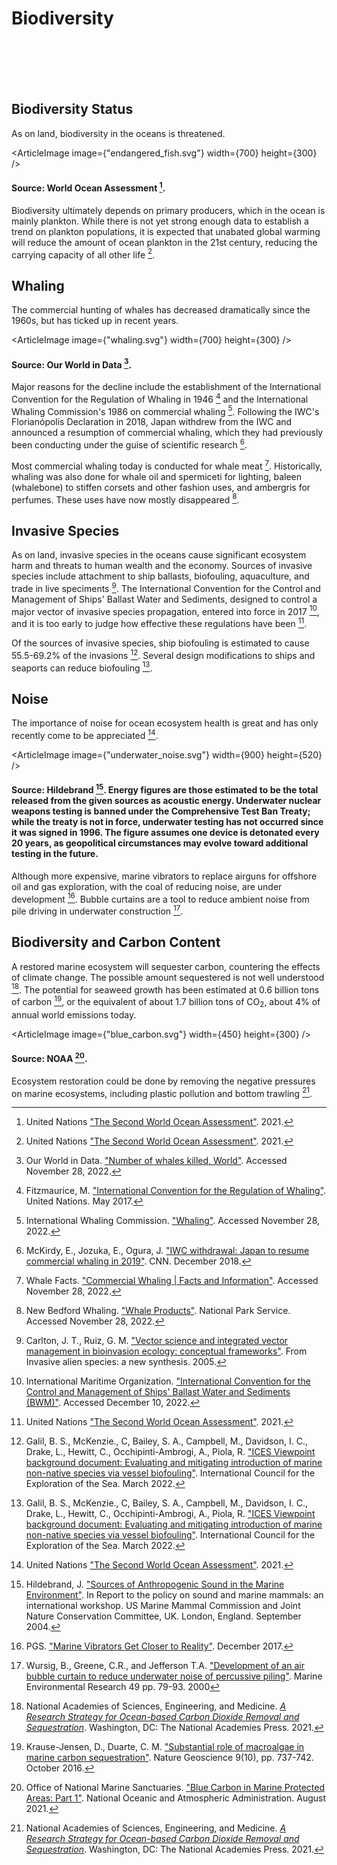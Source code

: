 



# Biodiversity

<br></br><br></br>

<MarinePreserveSolution />

## Biodiversity Status

As on land, biodiversity in the oceans is threatened.

<ArticleImage image={"endangered_fish.svg"} width={700} height={300} />
#### Source: World Ocean Assessment [^{ 3 }].

Biodiversity ultimately depends on primary producers, which in the ocean is mainly plankton. While there is not yet strong enough data to establish a trend on plankton populations, it is expected that unabated global warming will reduce the amount of ocean plankton in the 21st century, reducing the carrying capacity of all other life [^{ 3 }].

## Whaling

The commercial hunting of whales has decreased dramatically since the 1960s, but has ticked up in recent years.

<ArticleImage image={"whaling.svg"} width={700} height={300} />
#### Source: Our World in Data [^5].

Major reasons for the decline include the establishment of the International Convention for the Regulation of Whaling in 1946 [^6] and the International Whaling Commission's 1986 on commercial whaling [^7]. Following the IWC's Florianópolis Declaration in 2018, Japan withdrew from the IWC and announced a resumption of commercial whaling, which they had previously been conducting under the guise of scientific research [^8].

Most commercial whaling today is conducted for whale meat [^9]. Historically, whaling was also done for whale oil and spermiceti for lighting, baleen (whalebone) to stiffen corsets and other fashion uses, and ambergris for perfumes. These uses have now mostly disappeared [^10].

<WhaleWatching />

## Invasive Species

As on land, invasive species in the oceans cause significant ecosystem harm and threats to human wealth and the economy. Sources of invasive species include attachment to ship ballasts, biofouling, aquaculture, and trade in live speciments [^is1]. The International Convention for the Control and Management of Ships' Ballast Water and Sediments, designed to control a major vector of invasive species propagation, entered into force in 2017 [^is2], and it is too early to judge how effective these regulations have been [^{ 3 }].

Of the sources of invasive species, ship biofouling is estimated to cause 55.5-69.2% of the invasions [^is3]. Several design modifications to ships and seaports can reduce biofouling [^is3].

## Noise

The importance of noise for ocean ecosystem health is great and has only recently come to be appreciated [^{ 3 }].

<ArticleImage image={"underwater_noise.svg"} width={900} height={520} />
#### Source: Hildebrand [^h]. Energy figures are those estimated to be the total released from the given sources as acoustic energy. Underwater nuclear weapons testing is banned under the Comprehensive Test Ban Treaty; while the treaty is not in force, underwater testing has not occurred since it was signed in 1996. The figure assumes one device is detonated every 20 years, as geopolitical circumstances may evolve toward additional testing in the future.

<ShippingNoiseSolution />

Although more expensive, marine vibrators to replace airguns for offshore oil and gas exploration, with the coal of reducing noise, are under development [^n1]. Bubble curtains are a tool to reduce ambient noise from pile driving in underwater construction [^n2].

## Biodiversity and Carbon Content
A restored marine ecosystem will sequester carbon, countering the effects of climate change. The possible amount sequestered is not well understood [^{ 2 }]. The potential for seaweed growth has been estimated at 0.6 billion tons of carbon [^{ 1 }], or the equivalent of about 1.7 billion tons of CO<sub>2</sub>, about 4% of annual world emissions today.

<ArticleImage image={"blue_carbon.svg"} width={450} height={300} />
#### Source: NOAA [^4].

Ecosystem restoration could be done by removing the negative pressures on marine ecosystems, including plastic pollution and bottom trawling [^{ 2 }].

[^n1]: PGS. ["Marine Vibrators Get Closer to Reality"](https://www.pgs.com/company/resources/feature-stories/marine-vibrators/). December 2017.

[^n2]: Wursig, B., Greene, C.R., and Jefferson T.A. ["Development of an air bubble curtain to reduce underwater noise of percussive piling"](https://www.frogenvironmental.co.uk/research-paper/using-bubble-curtains-to-reduce-underwater-noise-of-piling/). Marine Environmental Research 49 pp. 79-93. 2000

[^is1]: Carlton, J. T., Ruiz, G. M. ["Vector science and integrated vector management in bioinvasion ecology: conceptual frameworks"](https://www.cabdirect.org/cabdirect/abstract/20053159004). From Invasive alien species: a new synthesis. 2005.

[^is2]: International Maritime Organization. ["International Convention for the Control and Management of Ships' Ballast Water and Sediments (BWM)"](https://www.imo.org/en/About/Conventions/Pages/International-Convention-for-the-Control-and-Management-of-Ships%27-Ballast-Water-and-Sediments-(BWM).aspx). Accessed December 10, 2022.

[^is3]: Galil, B. S., McKenzie., C, Bailey, S. A., Campbell, M., Davidson, I. C., Drake, L., Hewitt, C., Occhipinti-Ambrogi, A., Piola, R. ["ICES Viewpoint background document: Evaluating and mitigating introduction of marine non-native species via vessel biofouling"](https://ices-library.figshare.com/articles/report/ICES_Viewpoint_background_document_Evaluating_and_mitigating_introduction_of_marine_non-native_species_via_vessel_biofouling/19255502). International Council for the Exploration of the Sea. March 2022.

[^{ 1 }]: Krause-Jensen, D., Duarte, C. M. ["Substantial role of macroalgae in marine carbon sequestration"](https://www.nature.com/articles/ngeo2790). Nature Geoscience 9(10), pp. 737-742. October 2016.

[^{ 2 }]: National Academies of Sciences, Engineering, and Medicine. [*A Research Strategy for Ocean-based Carbon Dioxide Removal and Sequestration*](https://www.nap.edu/catalog/26278/a-research-strategy-for-ocean-based-carbon-dioxide-removal-and-sequestration). Washington, DC: The National Academies Press. 2021.

[^{ 3 }]: United Nations ["The Second World Ocean Assessment"](https://www.un.org/regularprocess/woa2launch). 2021.

[^4]: Office of National Marine Sanctuaries. ["Blue Carbon in Marine Protected Areas: Part 1"](https://farallones.org/climate/blue-carbon). National Oceanic and Atmospheric Administration. August 2021.

[^5]: Our World in Data. ["Number of whales killed, World"](https://ourworldindata.org/grapher/whale-catch). Accessed November 28, 2022.

[^6]: Fitzmaurice, M. ["International Convention for the Regulation of Whaling"](https://legal.un.org/avl/ha/icrw/icrw.html). United Nations. May 2017.

[^7]: International Whaling Commission. ["Whaling"](https://iwc.int/management-and-conservation/whaling). Accessed November 28, 2022.

[^8]: McKirdy, E., Jozuka, E., Ogura, J. ["IWC withdrawal: Japan to resume commercial whaling in 2019"](https://www.cnn.com/2018/12/25/asia/japan-withdrawal-international-whaling-commission-intl/index.html). CNN. December 2018.

[^9]: Whale Facts. ["Commercial Whaling | Facts and Information"](https://www.whalefacts.org/commercial-whaling/). Accessed November 28, 2022.

[^10]: New Bedford Whaling. ["Whale Products"](https://www.nps.gov/nebe/learn/historyculture/whaleproducts.htm). National Park Service. Accessed November 28, 2022.

[^h]: Hildebrand, J. ["Sources of Anthropogenic Sound in the Marine Environment"](https://www.mmc.gov/wp-content/uploads/hildebrand.pdf). In Report to the policy on sound and marine mammals: an international workshop. US Marine Mammal Commission and Joint Nature Conservation Committee, UK. London, England. September 2004.
